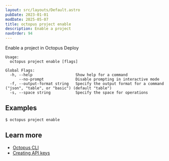 ```yaml
---
layout: src/layouts/Default.astro
pubDate: 2023-01-01
modDate: 2025-05-07
title: octopus project enable
description: Enable a project
navOrder: 94
---
```


Enable a project in Octopus Deploy

```
Usage:
  octopus project enable [flags]

Global Flags:
  -h, --help                   Show help for a command
      --no-prompt              Disable prompting in interactive mode
  -f, --output-format string   Specify the output format for a command ("json", "table", or "basic") (default "table")
  -s, --space string           Specify the space for operations

```

## Examples

<SamplesInstance />

```
$ octopus project enable

```

## Learn more

- [Octopus CLI](/docs/octopus-rest-api/cli)
- [Creating API keys](/docs/octopus-rest-api/how-to-create-an-api-key)